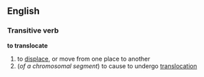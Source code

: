 ==English==
===Transitive verb===
'''to translocate'''
# to [[displace]], or move from one place to another
#(''of a chromosomal segment'') to cause to undergo [[translocation]]